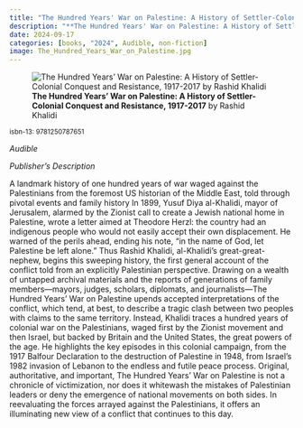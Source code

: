 ```yaml
---
title: "The Hundred Years' War on Palestine: A History of Settler-Colonial Conquest and Resistance, 1917-2017"
description: "**The Hundred Years' War on Palestine: A History of Settler-Colonial Conquest and Resistance, 1917-2017** by Rashid Khalidi"
date: 2024-09-17
categories: [books, "2024", Audible, non-fiction]
image: The_Hundred_Years_War_on_Palestine.jpg
---
```

![**The Hundred Years' War on Palestine: A History of Settler-Colonial Conquest and Resistance, 1917-2017** by Rashid Khalidi](The_Hundred_Years_War_on_Palestine.jpg){fig-align="left"}

<sup>isbn-13: 9781250787651</sup>

*Audible*

*Publisher's Description*

A landmark history of one hundred years of war waged against the
Palestinians from the foremost US historian of the Middle East, told
through pivotal events and family history In 1899, Yusuf Diya al-Khalidi,
mayor of Jerusalem, alarmed by the Zionist call to create a Jewish national
home in Palestine, wrote a letter aimed at Theodore Herzl: the country had
an indigenous people who would not easily accept their own displacement. He
warned of the perils ahead, ending his note, “in the name of God, let
Palestine be left alone.” Thus Rashid Khalidi, al-Khalidi’s great-great-
nephew, begins this sweeping history, the first general account of the
conflict told from an explicitly Palestinian perspective. Drawing on a
wealth of untapped archival materials and the reports of generations of
family members—mayors, judges, scholars, diplomats, and journalists—The
Hundred Years' War on Palestine upends accepted interpretations of the
conflict, which tend, at best, to describe a tragic clash between two
peoples with claims to the same territory. Instead, Khalidi traces a
hundred years of colonial war on the Palestinians, waged first by the
Zionist movement and then Israel, but backed by Britain and the United
States, the great powers of the age. He highlights the key episodes in this
colonial campaign, from the 1917 Balfour Declaration to the destruction of
Palestine in 1948, from Israel’s 1982 invasion of Lebanon to the endless
and futile peace process. Original, authoritative, and important, The
Hundred Years' War on Palestine is not a chronicle of victimization, nor
does it whitewash the mistakes of Palestinian leaders or deny the emergence
of national movements on both sides. In reevaluating the forces arrayed
against the Palestinians, it offers an illuminating new view of a conflict
that continues to this day.